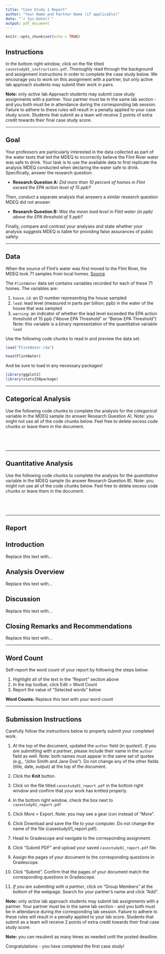 ---
title: "Case Study 1 Report"
author: "Your Name and Partner Name (if applicable)"
date: "`r Sys.Date()`"
output: pdf_document
---

```{r setup, include=FALSE}
knitr::opts_chunk$set(echo = TRUE)
```

## Instructions

In the bottom right window, click on the file titled `casestudy01_instructions.pdf`. Thoroughly read through the background and assignment instructions in order to complete the case study below. We encourage you to work on this assignment with a partner, but only active lab approach students may submit their work in pairs.

**Note:** only *active* lab Approach students may submit case study assignments with a partner. Your partner must be in the same lab section - and you both must be in attendance during the corresponding lab session. Failure to adhere to these rules will result in a penalty applied to your case study score. Students that submit as a team will receive 2 points of extra credit towards their final case study score.


***


## Goal

Your professors are particularly interested in the data collected as part of the water tests that led the MDEQ to incorrectly believe the Flint River water was safe to drink. Your task is to use the available data to first replicate the analysis MDEQ conducted when declaring the water safe to drink. Specifically, answer the research question:

- **Research Question A:** *Did more than 10 percent of homes in Flint exceed the EPA action level of 15 ppb?*

Then, conduct a separate analysis that answers a similar research question MDEQ did not answer:

- **Research Question B:** *Was the mean lead level in Flint water (in ppb) above the EPA threshold of 5 ppb?*

Finally, compare and contrast your analyses and state whether your analysis suggests MDEQ is liable for providing false assurances of public safety.



***


## Data

When the source of Flint's water was first moved to the Flint River, the MDEQ took 71 samples from local homes. [Source](https://rss-onlinelibrary-wiley-com.proxy.lib.umich.edu/doi/pdfdirect/10.1111/j.1740-9713.2017.01016.x)

The `FlintWater` data set contains variables recorded for each of these 71 homes. The variables are:

1. `house.id`: an ID number representing the house sampled
2. `lead`: lead level (measured in parts per billion; ppb) in the water of the house that was sampled
3. `warning`: an indicator of whether the lead level exceeded the EPA action threshold of 15 ppb (“Above EPA Threshold” or “Below EPA Threshold”) Note: this variable is a binary representation of the quantitative variable `lead`


Use the following code chunks to read in and preview the data set. 

```{r read_data}
load("FlintWater.rda")
```

```{r preview_data}
head(FlintWater)
```

And be sure to load in any necessary packages!

```{r load_packages}
library(ggplot2)
library(stats250package)
```


***

\newpage

## Categorical Analysis

Use the following code chunks to complete the analysis for the *categorical* variable in the MDEQ sample (to answer Research Question A). Note: you might not use all of the code chunks below. Feel free to delete excess code chunks or leave them in the document.

```{r}

```


```{r}

```


```{r}

```


```{r}

```


***

\newpage

## Quantitative Analysis

Use the following code chunks to complete the analysis for the *quantitative* variable in the MDEQ sample (to answer Research Question B). Note: you might not use all of the code chunks below. Feel free to delete excess code chunks or leave them in the document.

```{r}

```


```{r}

```


```{r}

```


```{r}

```


***

\newpage

## Report

## Introduction

Replace this text with...



\newpage


## Analysis Overview

Replace this text with...



\newpage

## Discussion

Replace this text with...



\newpage

## Closing Remarks and Recommendations
  
Replace this text with...



***

\newpage

## Word Count

Self-report the word count of your report by following the steps below:

1. Highlight all of the text in the "Report" section above
2. In the top toolbar, click Edit > Word Count
3. Report the value of "Selected words" below

**Word Counts:** Replace this text with your word count


***


## Submission Instructions

Carefully follow the instructions below to properly submit your completed work.

1. At the top of the document, updated the `author` field (in quotes!). *If you are submitting with a partner*, please include their name in the `author` field as well. Note: both names must appear in the same set of quotes (e.g., "John Smith and Jane Doe"). Do not change any of the other fields (title, date, output) at the top of the document. 

2. Click the **Knit** button.

3. Click on the file titled `casestudy01_report.pdf` in the bottom right window and confirm that your work has knitted properly. 

4. In the bottom right window, check the box next to `casestudy01_report.pdf`

5. Click More > Export. Note: you may see a gear icon instead of "More".

6. Click Download and save the file to your computer. Do not change the name of the file (casestudy01_report.pdf). 

7. Head to Gradescope and navigate to the corresponding assignment. 

8. Click "Submit PDF" and upload your saved `casestudy01_report.pdf` file. 

9. Assign the pages of your document to the corresponding questions in Gradescope.

10. Click "Submit". Confirm that the pages of your document match the corresponding questions in Gradescope.

11. *If you are submitting with a partner*, click on "Group Members" at the bottom of the webpage. Search for your partner's name and click "Add".

**Note:** only *active* lab approach students may submit lab assignments with a partner. Your partner must be in the same lab section - and you both must be in attendance during the corresponding lab session. Failure to adhere to these rules will result in a penalty applied to your lab score. Students that submit as a team will receive 2 points of extra credit towards their final case study score.

**Note:** you can resubmit as many times as needed until the posted deadline.

Congratulations - you have completed the first case study!





